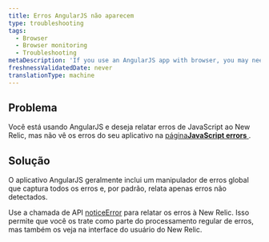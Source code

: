 ```yaml
---
title: Erros AngularJS não aparecem
type: troubleshooting
tags:
  - Browser
  - Browser monitoring
  - Troubleshooting
metaDescription: 'If you use an AngularJS app with browser, you may need to use NREUM.noticeError to report uncaught errors.'
freshnessValidatedDate: never
translationType: machine
---
```


## Problema

Você está usando AngularJS e deseja relatar erros de JavaScript ao New Relic, mas não vê os erros do seu aplicativo na [página<DNT>**JavaScript errors**</DNT> ](/docs/browser/new-relic-browser/browser-pro-features/js-errors-dashboard-examining-errors-over-time).

## Solução

O aplicativo AngularJS geralmente inclui um manipulador de erros global que captura todos os erros e, por padrão, <InlinePopover type="browser"/>relata apenas erros não detectados.

Use a chamada de API [noticeError](/docs/browser/new-relic-browser/browser-agent-spa-api/newrelicnoticeerror-browser-agent-api) para relatar os erros à New Relic. Isso permite que você os trate como parte do processamento regular de erros, mas também os veja na interface do usuário do New Relic.
